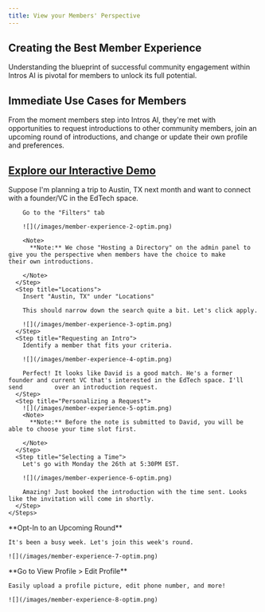 ```yaml
---
title: View your Members' Perspective
---
```


Creating the Best Member Experience
-----------------------------------

Understanding the blueprint of successful community engagement within Intros AI is pivotal for members to unlock its full potential.

Immediate Use Cases for Members
----------------------------------

From the moment members step into Intros AI, they're met with opportunities to request introductions to other community members, join an upcoming round of introductions, and change or update their own profile and preferences.

[Explore our Interactive Demo](https://intros-ai.navattic.com/tr608q7)
-----------------------------------

<Tabs>
  <Tab title="Requesting Introductions">
    <Steps>
      <Step title="Utilizing Filters">
        Suppose I'm planning a trip to Austin, TX next month and want to connect with a founder/VC in the EdTech space.

        Go to the "Filters" tab

        ![](/images/member-experience-2-optim.png)

        <Note>
          **Note:** We chose "Hosting a Directory" on the admin panel to give you the perspective when members have the choice to make                their own introductions. 

        </Note>
      </Step>
      <Step title="Locations">
        Insert "Austin, TX" under "Locations"

        This should narrow down the search quite a bit. Let's click apply.

        ![](/images/member-experience-3-optim.png)
      </Step>
      <Step title="Requesting an Intro">
        Identify a member that fits your criteria.

        ![](/images/member-experience-4-optim.png)

        Perfect! It looks like David is a good match. He's a former founder and current VC that's interested in the EdTech space. I'll send         over an introduction request.
      </Step>
      <Step title="Personalizing a Request">
        ![](/images/member-experience-5-optim.png)
        <Note>
          **Note:** Before the note is submitted to David, you will be able to choose your time slot first. 

        </Note>
      </Step>
      <Step title="Selecting a Time">
        Let's go with Monday the 26th at 5:30PM EST.

        ![](/images/member-experience-6-optim.png)

        Amazing! Just booked the introduction with the time sent. Looks like the invitation will come in shortly.
      </Step>
    </Steps>
  </Tab>
  <Tab title="Joining Upcoming Rounds">
    **Opt-In to an Upcoming Round**

    It's been a busy week. Let's join this week's round.

    ![](/images/member-experience-7-optim.png)
  </Tab>
  <Tab title="Changing Preferences">
    **Go to View Profile > Edit Profile**

    Easily upload a profile picture, edit phone number, and more!

    ![](/images/member-experience-8-optim.png)
  </Tab>
</Tabs>
